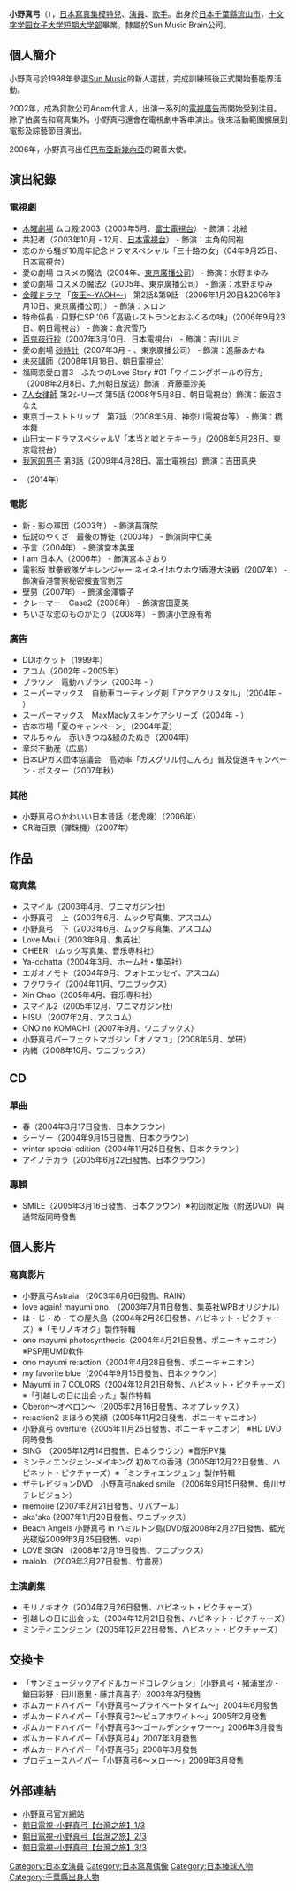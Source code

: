 {{BLP unsourced|time=2020-12-12T07:34:34+00:00}}
{{藝人
| 類型 = 女演員
| 圖片 =
| 圖片尺寸 = 
| 圖片簡介 = 
| 英文名 = Mayumi Ono
| 綽號 = 
| 國籍 = {{JPN}}
| 籍貫 = [[千葉縣|千葉縣]]
| 出生日期 = {{birth_date_and _age|1981|3|12}}
| 職業 = [[演員|演員]]
}}
{{japanese|japanese=小野 真弓|kana=おの まゆみ|romaji=Ono Mayumi}}

'''小野真弓'''（{{bd|1981年|3月12日|catIdx=Mayumi Ono}}），[[日本|日本]][[寫真集|寫真集]][[模特兒|模特兒]]、[[演員|演員]]、[[歌手|歌手]]。出身於[[日本|日本]][[千葉縣|千葉縣]][[流山市|流山市]]，[[十文字学园女子大学短期大学部|十文字学园女子大学短期大学部]]畢業。隸屬於Sun Music Brain公司。

==個人簡介==
小野真弓於1998年參選[[Sun_Music|Sun Music]]的新人選拔，完成訓練班後正式開始藝能界活動。

2002年，成為貸款公司Acom代言人，出演一系列的[[電視廣告|電視廣告]]而開始受到注目。除了拍廣告和寫真集外，小野真弓還會在電視劇中客串演出。後來活動範圍擴展到電影及綜藝節目演出。

2006年，小野真弓出任[[巴布亞新幾內亞|巴布亞新幾內亞]]的親善大使。

==演出紀錄==

===電視劇===
* [[木曜劇場|木曜劇場]] ムコ殿!2003（2003年5月、[[富士電視台|富士電視台]]） - 飾演：北絵
* 共犯者（2003年10月 - 12月、[[日本電視台|日本電視台]]） - 飾演：主角的同袍
* 恋のから騒ぎ10周年記念ドラマスペシャル「三十路の女」（04年9月25日、日本電視台）
* 愛の劇場 コスメの魔法（2004年、[[東京廣播公司|東京廣播公司]]） - 飾演：水野まゆみ
* 愛の劇場 コスメの魔法2（2005年、東京廣播公司） - 飾演：水野まゆみ
* [[金曜ドラマ|金曜ドラマ]] 「[[夜王〜YAOH〜|夜王〜YAOH〜]]」 第2話&第9話 （2006年1月20日&2006年3月10日、東京廣播公司）） - 飾演：メロン
* 特命係長・只野仁SP '06「高級レストランとおふくろの味」（2006年9月23日、朝日電視台） - 飾演：倉沢雪乃
* [[百鬼夜行抄|百鬼夜行抄]]（2007年3月10日、日本電視台） - 飾演：吉川ルミ
* 愛の劇場 [[砂時計|砂時計]]（2007年3月 - 、東京廣播公司） - 飾演：進藤あかね
* [[未來講師|未來講師]]（2008年1月18日、[[朝日電視台|朝日電視台]]）
* 福岡恋愛白書3　ふたつのLove Story #01「ウイニングボールの行方」（2008年2月8日、九州朝日放送）飾演：斉藤亜沙美
* [[7人女律師|7人女律師]] 第2シリーズ 第5話 (2008年5月8日、朝日電視台）飾演：飯沼さなえ
* 東京ゴーストトリップ　第7話（2008年5月、神奈川電視台等） - 飾演：橋本舞
* 山田太一ドラマスペシャルⅤ「本当と嘘とテキーラ」（2008年5月28日、東京電視台）
* [[我家的男子|我家的男子]] 第3話（2009年4月28日、富士電視台）飾演：吉田真央
* {{tsl|ja|ラスト・ドクター〜監察医アキタの検死報告〜|Last Doctor ～監察醫秋田的驗屍報告～}}（2014年）

===電影===
* 新・影の軍団（2003年） - 飾演菖蒲院 
* 伝説のやくざ　最後の博徒（2003年） - 飾演岡中仁美 
* 予言（2004年） - 飾演宮本美里
* I am 日本人（2006年） - 飾演宮本さおり
* 電影版 獣拳戦隊ゲキレンジャー ネイネイ!ホウホウ!香港大決戦（2007年） - 飾演香港警察秘密捜査官劉芳
* 壁男（2007年） - 飾演金澤響子
* クレーマー　Case2（2008年） - 飾演宮田夏美
* ちいさな恋のものがたり（2008年） - 飾演小笠原有希

===廣告===
* DDIポケット（1999年）
* アコム（2002年 - 2005年）
* ブラウン　電動ハブラシ（2003年 - ）
* スーパーマックス　自動車コーティング剤「アクアクリスタル」（2004年 - ）
* スーパーマックス　MaxMaclyスキンケアシリーズ（2004年 - ）
* 古本市場「夏のキャンペーン」（2004年夏）
* マルちゃん　赤いきつね&緑のたぬき（2004年）
* 章栄不動産（広島）
* 日本LPガス団体協議会　高効率「ガスグリル付こんろ」普及促進キャンペーン・ポスター（2007年秋）

===其他===
* 小野真弓のかわいい日本昔話（老虎機）（2006年）
* CR海百景（彈珠機）（2007年）

==作品==

===寫真集===
* スマイル（2003年4月、ワニマガジン社）
* 小野真弓　上（2003年6月、ムック写真集、アスコム）
* 小野真弓　下（2003年6月、ムック写真集、アスコム）
* Love Maui（2003年9月、集英社）
* CHEER!（ムック写真集、音乐専科社）
* Ya-cchatta（2004年3月、ホーム社・集英社）
* エガオノモト（2004年9月、フォトエッセイ、アスコム）
* フクワライ（2004年11月、ワニブックス）
* Xin Chao（2005年4月、音乐専科社）
* スマイル2（2005年12月、ワニマガジン社）
* HISUI（2007年2月、アスコム）
* ONO no KOMACHI（2007年9月、ワニブックス）
* 小野真弓パーフェクトマガジン「オノマユ」（2008年5月、学研）
* 内緒（2008年10月、ワニブックス）

==CD==

===單曲===
* 春（2004年3月17日發售、日本クラウン）
* シーソー（2004年9月15日發售、日本クラウン）
* winter special edition（2004年11月25日發售、日本クラウン）
* アイノチカラ（2005年6月22日發售、日本クラウン）

===專輯===
* SMILE（2005年3月16日發售、日本クラウン）※初回限定版（附送DVD）與通常版同時發售

==個人影片==

===寫真影片===
* 小野真弓Astraia （2003年6月6日發售、RAIN）
* love again! mayumi ono. （2003年7月11日發售、集英社WPBオリジナル）
* は・じ・め・ての屋久島（2004年2月26日發售、ハピネット・ピクチャーズ）※「モリノキオク」製作特輯
* ono mayumi photosynthesis（2004年4月21日發售、ポニーキャニオン）※PSP用UMD軟件
* ono mayumi re:action（2004年4月28日發售、ポニーキャニオン）
* my favorite blue（2004年9月15日發售、日本クラウン）
* Mayumi in 7 COLORS（2004年12月21日發售、ハピネット・ピクチャーズ）※「引越しの日に出会った」製作特輯
* Oberon～オベロン～（2005年2月16日發售、ネオプレックス）
* re:action2 まほうの笑顔（2005年11月2日發售、ポニーキャニオン）
* 小野真弓 overture（2005年11月25日發售、ポニーキャニオン） ※HD DVD同時發售
* SING　（2005年12月14日發售、日本クラウン）※音乐PV集
* ミンティエンジェン-メイキング 初めての香港（2005年12月22日發售、ハピネット・ピクチャーズ）※「ミンティエンジェン」製作特輯
* ザテレビジョンDVD　小野真弓naked smile （2006年9月15日發售、角川ザテレビジョン）
* memoire (2007年2月21日發售、リバプール）
* aka'aka (2007年11月20日發售、ワニブックス）
* Beach Angels 小野真弓 in ハミルトン島(DVD版2008年2月27日發售、藍光光碟版2009年3月25日發售、vap）
* LOVE SIGN （2008年12月19日發售、ワニブックス）
* malolo （2009年3月27日發售、竹書房）

===主演劇集===
* モリノキオク（2004年2月26日發售、ハピネット・ピクチャーズ）
* 引越しの日に出会った（2004年12月21日發售、ハピネット・ピクチャーズ）
* ミンティエンジェン（2005年12月22日發售、ハピネット・ピクチャーズ）

==交換卡==

* 「サンミュージックアイドルカードコレクション」（小野真弓・猪浦里沙・鎗田彩野・田川惠里・藤井真喜子）2003年3月發售
* ボムカードハイパー「小野真弓～プライベートタイム～」2004年6月發售
* ボムカードハイパー「小野真弓2～ピュアホワイト～」2005年2月發售
* ボムカードハイパー「小野真弓3～ゴールデンシャワー～」2006年3月發售
* ボムカードハイパー「小野真弓4」2007年3月發售
* ボムカードハイパー「小野真弓5」2008年3月發售
* プロデュースハイパー「小野真弓6～メロー～」2009年3月發售

==外部連結==
* [http://www.sunmusic-brain.jp/profile.php?id=1 小野真弓官方網站] {{Wayback|url=http://www.sunmusic-brain.jp/profile.php?id=1 |date=20201027142649 }} 
* [http://www.youtube.com/watch?v=Tsx8dSxtokE&feature=player_embedded 朝日電視-小野真弓【台灣之旅】1/3] {{Wayback|url=http://www.youtube.com/watch?v=Tsx8dSxtokE&feature=player_embedded |date=20160415112730 }}
* [http://www.youtube.com/watch?v=ZBqyqrKv_Lc&feature=player_embedded 朝日電視-小野真弓【台灣之旅】2/3] {{Wayback|url=http://www.youtube.com/watch?v=ZBqyqrKv_Lc&feature=player_embedded |date=20160416133711 }}
* [http://www.youtube.com/watch?v=BIf6mUyK954&feature=player_embedded 朝日電視-小野真弓【台灣之旅】3/3] {{Wayback|url=http://www.youtube.com/watch?v=BIf6mUyK954&feature=player_embedded |date=20160927233036 }}

{{DEFAULTSORT:Ono Mayumi}}
[[Category:日本女演員|Category:日本女演員]]
[[Category:日本寫真偶像|Category:日本寫真偶像]]
[[Category:日本棒球人物|Category:日本棒球人物]]
[[Category:千葉縣出身人物|Category:千葉縣出身人物]]